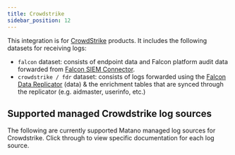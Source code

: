 ```yaml
---
title: Crowdstrike
sidebar_position: 12
---
```



This integration is for [CrowdStrike](https://www.crowdstrike.com/resources/?cs_query=type=5) products. It includes the
following datasets for receiving logs:

- `falcon` dataset: consists of endpoint data and Falcon platform audit data forwarded from [Falcon SIEM Connector](https://www.crowdstrike.com/blog/tech-center/integrate-with-your-siem/).
- `crowdstrike / fdr` dataset: consists of logs forwarded using the [Falcon Data Replicator](https://github.com/CrowdStrike/FDR) (data) & the enrichment tables that are synced through the replicator (e.g. aidmaster, userinfo, etc.) 

## Supported managed Crowdstrike log sources

The following are currently supported Matano managed log sources for Crowdstrike. Click through to view specific documentation for each log source.

<DocCardList />
